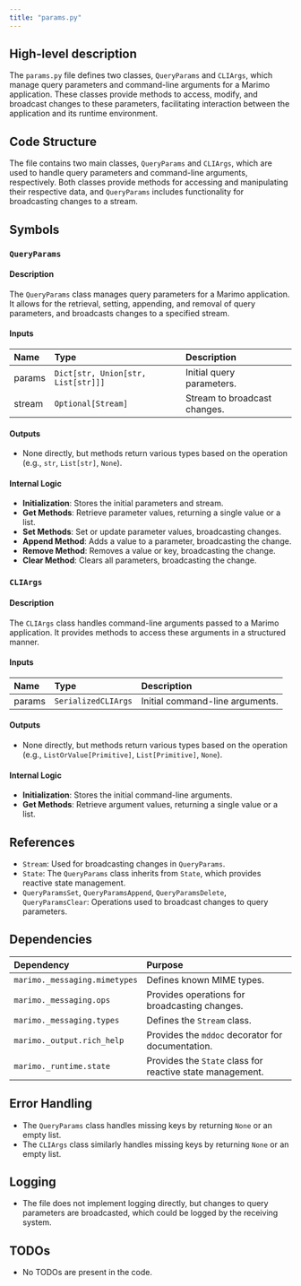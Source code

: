 ```yaml
---
title: "params.py"
---
```


## High-level description

The `params.py` file defines two classes, `QueryParams` and `CLIArgs`, which manage query parameters and command-line arguments for a Marimo application. These classes provide methods to access, modify, and broadcast changes to these parameters, facilitating interaction between the application and its runtime environment.

## Code Structure

The file contains two main classes, `QueryParams` and `CLIArgs`, which are used to handle query parameters and command-line arguments, respectively. Both classes provide methods for accessing and manipulating their respective data, and `QueryParams` includes functionality for broadcasting changes to a stream.

## Symbols

### `QueryParams`
#### Description
The `QueryParams` class manages query parameters for a Marimo application. It allows for the retrieval, setting, appending, and removal of query parameters, and broadcasts changes to a specified stream.

#### Inputs
| Name   | Type                                      | Description                          |
|:-------|:------------------------------------------|:-------------------------------------|
| params | `Dict[str, Union[str, List[str]]]`        | Initial query parameters.            |
| stream | `Optional[Stream]`                        | Stream to broadcast changes.         |

#### Outputs
- None directly, but methods return various types based on the operation (e.g., `str`, `List[str]`, `None`).

#### Internal Logic
- **Initialization**: Stores the initial parameters and stream.
- **Get Methods**: Retrieve parameter values, returning a single value or a list.
- **Set Methods**: Set or update parameter values, broadcasting changes.
- **Append Method**: Adds a value to a parameter, broadcasting the change.
- **Remove Method**: Removes a value or key, broadcasting the change.
- **Clear Method**: Clears all parameters, broadcasting the change.

### `CLIArgs`
#### Description
The `CLIArgs` class handles command-line arguments passed to a Marimo application. It provides methods to access these arguments in a structured manner.

#### Inputs
| Name   | Type                      | Description                          |
|:-------|:--------------------------|:-------------------------------------|
| params | `SerializedCLIArgs`       | Initial command-line arguments.      |

#### Outputs
- None directly, but methods return various types based on the operation (e.g., `ListOrValue[Primitive]`, `List[Primitive]`, `None`).

#### Internal Logic
- **Initialization**: Stores the initial command-line arguments.
- **Get Methods**: Retrieve argument values, returning a single value or a list.

## References

- `Stream`: Used for broadcasting changes in `QueryParams`.
- `State`: The `QueryParams` class inherits from `State`, which provides reactive state management.
- `QueryParamsSet`, `QueryParamsAppend`, `QueryParamsDelete`, `QueryParamsClear`: Operations used to broadcast changes to query parameters.

## Dependencies

| Dependency | Purpose                                      |
|:-----------|:---------------------------------------------|
| `marimo._messaging.mimetypes` | Defines known MIME types. |
| `marimo._messaging.ops`       | Provides operations for broadcasting changes. |
| `marimo._messaging.types`     | Defines the `Stream` class. |
| `marimo._output.rich_help`    | Provides the `mddoc` decorator for documentation. |
| `marimo._runtime.state`       | Provides the `State` class for reactive state management. |

## Error Handling

- The `QueryParams` class handles missing keys by returning `None` or an empty list.
- The `CLIArgs` class similarly handles missing keys by returning `None` or an empty list.

## Logging

- The file does not implement logging directly, but changes to query parameters are broadcasted, which could be logged by the receiving system.

## TODOs

- No TODOs are present in the code.